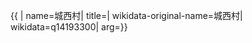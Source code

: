 {{ {{{1|PRC admin/showdata}}}|
name=城西村|
title=|
wikidata-original-name=城西村|
wikidata=q14193300|
arg={{{arg|}}}}}